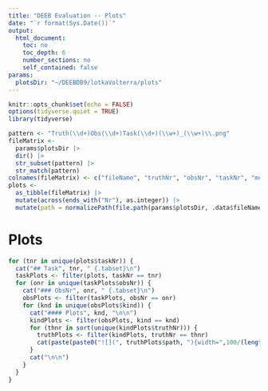 ```yaml
---
title: "DEEB Evaluation -- Plots"
date: "`r format(Sys.Date())`"
output: 
  html_document:
    toc: no
    toc_depth: 6
    number_sections: no
    self_contained: false
params:
  plotsDir: "~/DEEBDB9/lotkaVolterra/plots"
---
```


```r
knitr::opts_chunk$set(echo = FALSE)
options(tidyverse.quiet = TRUE)
library(tidyverse)
```

```r
pattern <- "Truth(\\d+)Obs(\\d+)Task(\\d+)(\\w+)_(\\w+)\\.png"
fileMatrix <- 
  params$plotsDir |> 
  dir() |> 
  str_subset(pattern) |> 
  str_match(pattern)
colnames(fileMatrix) <- c("fileName", "truthNr", "obsNr", "taskNr", "method", "kind")
plots <- 
  as_tibble(fileMatrix) |> 
  mutate(across(ends_with("Nr"), as.integer)) |> 
  mutate(path = normalizePath(file.path(params$plotsDir, .data$fileName), mustWork=TRUE))
```

# Plots  {.tabset}

```r
for (tnr in unique(plots$taskNr)) {
  cat("## Task", tnr, " {.tabset}\n")
  taskPlots <- filter(plots, taskNr == tnr)
  for (onr in unique(taskPlots$obsNr)) {
    cat("### ObsNr", onr, " {.tabset}\n")
    obsPlots <- filter(taskPlots, obsNr == onr)
    for (knd in unique(obsPlots$kind)) {
      cat("#### Plots", knd, "\n\n")
      kindPlots <- filter(obsPlots, kind == knd)
      for (thnr in sort(unique(kindPlots$truthNr))) {
        truthPlots <- filter(kindPlots, truthNr == thnr)
        cat(paste(paste0("![](", truthPlots$path, "){width=",100/(length(truthPlots$path))-1,"%}"), collapse="\n"), "\n\n") 
      }
      cat("\n\n")
    }
  }
}
```


